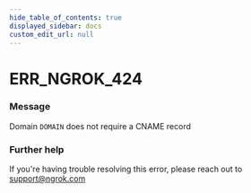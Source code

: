 ```yaml
---
hide_table_of_contents: true
displayed_sidebar: docs
custom_edit_url: null
---
```



# ERR_NGROK_424

### Message
Domain `DOMAIN` does not require a CNAME record

### Further help
If you're having trouble resolving this error, please reach out to [support@ngrok.com](mailto:support@ngrok.com?subject=Help%20with%20ERR_NGROK_424)


<ErrorDetails error='err_ngrok_424' />
